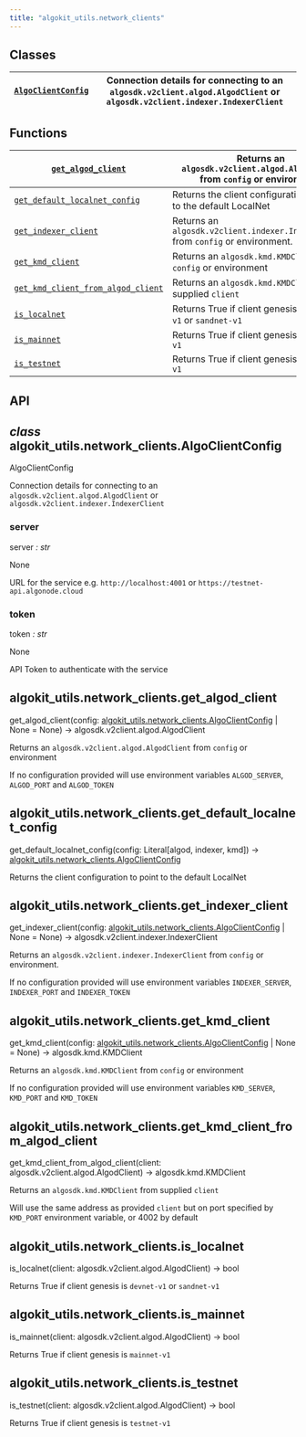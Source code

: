 ```yaml
---
title: "algokit_utils.network_clients"
---
```


<a id="module-algokit_utils.network_clients"></a>

<a id="algokit-utils-network-clients"></a>

<a id="module-contents"></a>

<a id="classes"></a>

## Classes

| [`AlgoClientConfig`](#algokit_utils.network_clients.AlgoClientConfig)   | Connection details for connecting to an `algosdk.v2client.algod.AlgodClient` or<br/>`algosdk.v2client.indexer.IndexerClient`   |
|-------------------------------------------------------------------------|--------------------------------------------------------------------------------------------------------------------------------|

<a id="functions"></a>

## Functions

| [`get_algod_client`](#algokit_utils.network_clients.get_algod_client)                                 | Returns an `algosdk.v2client.algod.AlgodClient` from `config` or environment      |
|-------------------------------------------------------------------------------------------------------|-----------------------------------------------------------------------------------|
| [`get_default_localnet_config`](#algokit_utils.network_clients.get_default_localnet_config)           | Returns the client configuration to point to the default LocalNet                 |
| [`get_indexer_client`](#algokit_utils.network_clients.get_indexer_client)                             | Returns an `algosdk.v2client.indexer.IndexerClient` from `config` or environment. |
| [`get_kmd_client`](#algokit_utils.network_clients.get_kmd_client)                                     | Returns an `algosdk.kmd.KMDClient` from `config` or environment                   |
| [`get_kmd_client_from_algod_client`](#algokit_utils.network_clients.get_kmd_client_from_algod_client) | Returns an `algosdk.kmd.KMDClient` from supplied `client`                         |
| [`is_localnet`](#algokit_utils.network_clients.is_localnet)                                           | Returns True if client genesis is `devnet-v1` or `sandnet-v1`                     |
| [`is_mainnet`](#algokit_utils.network_clients.is_mainnet)                                             | Returns True if client genesis is `mainnet-v1`                                    |
| [`is_testnet`](#algokit_utils.network_clients.is_testnet)                                             | Returns True if client genesis is `testnet-v1`                                    |

<a id="api"></a>

## API

<a id="algokit_utils.network_clients.AlgoClientConfig"></a>

## *class* algokit_utils.network_clients.AlgoClientConfig

AlgoClientConfig

Connection details for connecting to an `algosdk.v2client.algod.AlgodClient` or
`algosdk.v2client.indexer.IndexerClient`

<a id="algokit_utils.network_clients.AlgoClientConfig.server"></a>

### server

server *: str*

None

URL for the service e.g. `http://localhost:4001` or `https://testnet-api.algonode.cloud`

<a id="algokit_utils.network_clients.AlgoClientConfig.token"></a>

### token

token *: str*

None

API Token to authenticate with the service

<a id="algokit_utils.network_clients.get_algod_client"></a>

## algokit_utils.network_clients.get_algod_client

get_algod_client(config: [algokit_utils.network_clients.AlgoClientConfig](#algokit_utils.network_clients.AlgoClientConfig) | None = None) → algosdk.v2client.algod.AlgodClient

Returns an `algosdk.v2client.algod.AlgodClient` from `config` or environment

If no configuration provided will use environment variables `ALGOD_SERVER`, `ALGOD_PORT` and `ALGOD_TOKEN`

<a id="algokit_utils.network_clients.get_default_localnet_config"></a>

## algokit_utils.network_clients.get_default_localnet_config

get_default_localnet_config(config: Literal[algod, indexer, kmd]) → [algokit_utils.network_clients.AlgoClientConfig](#algokit_utils.network_clients.AlgoClientConfig)

Returns the client configuration to point to the default LocalNet

<a id="algokit_utils.network_clients.get_indexer_client"></a>

## algokit_utils.network_clients.get_indexer_client

get_indexer_client(config: [algokit_utils.network_clients.AlgoClientConfig](#algokit_utils.network_clients.AlgoClientConfig) | None = None) → algosdk.v2client.indexer.IndexerClient

Returns an `algosdk.v2client.indexer.IndexerClient` from `config` or environment.

If no configuration provided will use environment variables `INDEXER_SERVER`, `INDEXER_PORT` and `INDEXER_TOKEN`

<a id="algokit_utils.network_clients.get_kmd_client"></a>

## algokit_utils.network_clients.get_kmd_client

get_kmd_client(config: [algokit_utils.network_clients.AlgoClientConfig](#algokit_utils.network_clients.AlgoClientConfig) | None = None) → algosdk.kmd.KMDClient

Returns an `algosdk.kmd.KMDClient` from `config` or environment

If no configuration provided will use environment variables `KMD_SERVER`, `KMD_PORT` and `KMD_TOKEN`

<a id="algokit_utils.network_clients.get_kmd_client_from_algod_client"></a>

## algokit_utils.network_clients.get_kmd_client_from_algod_client

get_kmd_client_from_algod_client(client: algosdk.v2client.algod.AlgodClient) → algosdk.kmd.KMDClient

Returns an `algosdk.kmd.KMDClient` from supplied `client`

Will use the same address as provided `client` but on port specified by `KMD_PORT` environment variable,
or 4002 by default

<a id="algokit_utils.network_clients.is_localnet"></a>

## algokit_utils.network_clients.is_localnet

is_localnet(client: algosdk.v2client.algod.AlgodClient) → bool

Returns True if client genesis is `devnet-v1` or `sandnet-v1`

<a id="algokit_utils.network_clients.is_mainnet"></a>

## algokit_utils.network_clients.is_mainnet

is_mainnet(client: algosdk.v2client.algod.AlgodClient) → bool

Returns True if client genesis is `mainnet-v1`

<a id="algokit_utils.network_clients.is_testnet"></a>

## algokit_utils.network_clients.is_testnet

is_testnet(client: algosdk.v2client.algod.AlgodClient) → bool

Returns True if client genesis is `testnet-v1`
